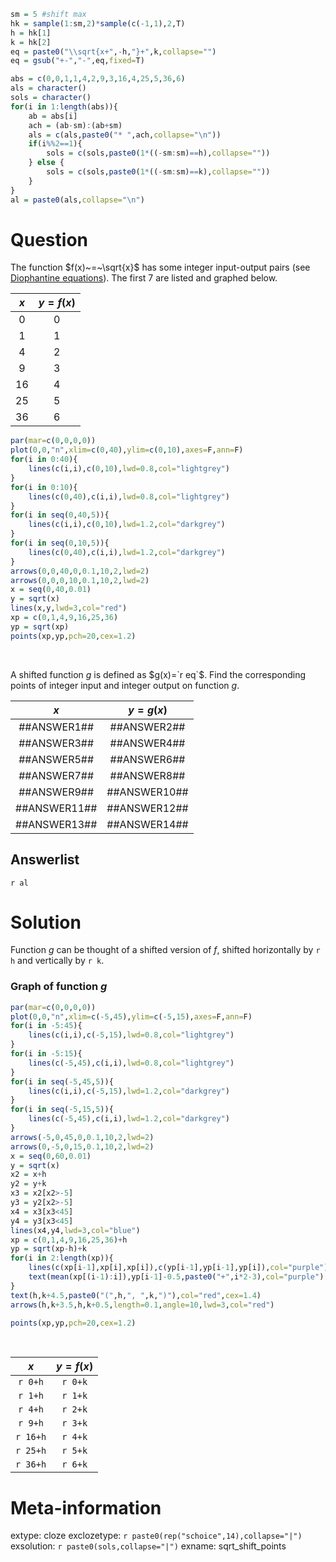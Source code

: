 ```r
sm = 5 #shift max
hk = sample(1:sm,2)*sample(c(-1,1),2,T)
h = hk[1]
k = hk[2]
eq = paste0("\\sqrt{x+",-h,"}+",k,collapse="")
eq = gsub("+-","-",eq,fixed=T)

abs = c(0,0,1,1,4,2,9,3,16,4,25,5,36,6)
als = character()
sols = character()
for(i in 1:length(abs)){
    ab = abs[i]
    ach = (ab-sm):(ab+sm)
    als = c(als,paste0("* ",ach,collapse="\n"))
    if(i%%2==1){
        sols = c(sols,paste0(1*((-sm:sm)==h),collapse=""))
    } else {
        sols = c(sols,paste0(1*((-sm:sm)==k),collapse=""))
    }
}
al = paste0(als,collapse="\n")

```

Question
========

The function $f(x)~=~\sqrt{x}$ has some integer input-output pairs (see [Diophantine equations](https://en.wikipedia.org/wiki/Diophantine_equation)). The first 7 are listed and graphed below.

| $x$ | $y=f(x)$ |
|:---:|:---:|
| 0 | 0 |
| 1 | 1 |
| 4 | 2 |
| 9 | 3 |
| 16 | 4 |
| 25 | 5 |
| 36 | 6 |

```r
par(mar=c(0,0,0,0))
plot(0,0,"n",xlim=c(0,40),ylim=c(0,10),axes=F,ann=F)
for(i in 0:40){
    lines(c(i,i),c(0,10),lwd=0.8,col="lightgrey")
}
for(i in 0:10){
    lines(c(0,40),c(i,i),lwd=0.8,col="lightgrey")
}
for(i in seq(0,40,5)){
    lines(c(i,i),c(0,10),lwd=1.2,col="darkgrey")
}
for(i in seq(0,10,5)){
    lines(c(0,40),c(i,i),lwd=1.2,col="darkgrey")
}
arrows(0,0,40,0,0.1,10,2,lwd=2)
arrows(0,0,0,10,0.1,10,2,lwd=2)
x = seq(0,40,0.01)
y = sqrt(x)
lines(x,y,lwd=3,col="red")
xp = c(0,1,4,9,16,25,36)
yp = sqrt(xp)
points(xp,yp,pch=20,cex=1.2)

```
\

A shifted function $g$ is defined as $g(x)=`r eq`$. Find the corresponding points of integer input and integer output on function $g$.

| $x$ | $y=g(x)$ |
|:---:|:---:|
| ##ANSWER1## | ##ANSWER2## |
| ##ANSWER3## | ##ANSWER4## |
| ##ANSWER5## | ##ANSWER6## |
| ##ANSWER7## | ##ANSWER8## |
| ##ANSWER9## | ##ANSWER10## |
| ##ANSWER11## | ##ANSWER12## |
| ##ANSWER13## | ##ANSWER14## |

Answerlist
--------

`r al`


Solution
========

Function $g$ can be thought of a shifted version of $f$, shifted horizontally by `r h` and vertically by `r k`.

### Graph of function $g$

```r
par(mar=c(0,0,0,0))
plot(0,0,"n",xlim=c(-5,45),ylim=c(-5,15),axes=F,ann=F)
for(i in -5:45){
    lines(c(i,i),c(-5,15),lwd=0.8,col="lightgrey")
}
for(i in -5:15){
    lines(c(-5,45),c(i,i),lwd=0.8,col="lightgrey")
}
for(i in seq(-5,45,5)){
    lines(c(i,i),c(-5,15),lwd=1.2,col="darkgrey")
}
for(i in seq(-5,15,5)){
    lines(c(-5,45),c(i,i),lwd=1.2,col="darkgrey")
}
arrows(-5,0,45,0,0.1,10,2,lwd=2)
arrows(0,-5,0,15,0.1,10,2,lwd=2)
x = seq(0,60,0.01)
y = sqrt(x)
x2 = x+h
y2 = y+k
x3 = x2[x2>-5]
y3 = y2[x2>-5]
x4 = x3[x3<45]
y4 = y3[x3<45]
lines(x4,y4,lwd=3,col="blue")
xp = c(0,1,4,9,16,25,36)+h
yp = sqrt(xp-h)+k
for(i in 2:length(xp)){
    lines(c(xp[i-1],xp[i],xp[i]),c(yp[i-1],yp[i-1],yp[i]),col="purple")
    text(mean(xp[(i-1):i]),yp[i-1]-0.5,paste0("+",i*2-3),col="purple")
}
text(h,k+4.5,paste0("(",h,", ",k,")"),col="red",cex=1.4)
arrows(h,k+3.5,h,k+0.5,length=0.1,angle=10,lwd=3,col="red")

points(xp,yp,pch=20,cex=1.2)

```
\

| $x$ | $y=f(x)$ |
|:---:|:---:|
| `r 0+h` | `r 0+k` |
| `r 1+h` | `r 1+k` |
| `r 4+h` | `r 2+k` |
| `r 9+h` | `r 3+k` |
| `r 16+h` | `r 4+k` |
| `r 25+h` | `r 5+k` |
| `r 36+h` | `r 6+k` |




Meta-information
============
extype: cloze
exclozetype: `r paste0(rep("schoice",14),collapse="|")`
exsolution: `r paste0(sols,collapse="|")`
exname: sqrt_shift_points
